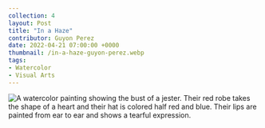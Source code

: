 ```yaml
---
collection: 4
layout: Post
title: "In a Haze"
contributor: Guyon Perez
date: 2022-04-21 07:00:00 +0000
thumbnail: /in-a-haze-guyon-perez.webp
tags: 
- Watercolor
- Visual Arts
---
```

<img src="{{ site.baseurl }}/uploads/4/in-a-haze-guyon-perez.jpg" 
    alt="A watercolor painting showing the bust of a jester. Their red robe takes the shape of a heart and their hat is colored half red and blue. Their lips are painted from ear to ear and shows a tearful expression." />